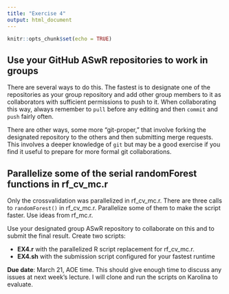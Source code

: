 ```yaml
---
title: "Exercise 4"
output: html_document
---
```


```r
knitr::opts_chunk$set(echo = TRUE)
```

## Use your GitHub ASwR repositories to work in groups

There are several ways to do this. The fastest is to designate one of the repositories as your group repository and add other group members to it as collaborators with sufficient permissions to push to it. When collaborating this way, always remember to `pull` before any editing and then `commit` and `push` fairly often.

There are other ways, some more "git-proper," that involve forking the designated repository to the others and then submitting merge requests. This involves a deeper knowledge of `git` but may be a good exercise if you find it useful to prepare for more formal git collaborations.

## Parallelize some of the serial randomForest functions in rf_cv_mc.r

Only the crossvalidation was parallelized in rf_cv_mc.r. There are three calls to `randomForest()` in rf_cv_mc.r. Parallelize some of them to make the script faster. Use ideas from rf_mc.r.

Use your designated group ASwR repository to collaborate on this and to submit the final result. Create two scripts:

* **EX4.r** with the parallelized R script replacement for rf_cv_mc.r.
* **EX4.sh** with the submission script configured for your fastest runtime

**Due date**: March 21, AOE time. This should give enough time to discuss any issues at next week's lecture. I will clone and run the scripts on Karolina to evaluate.

